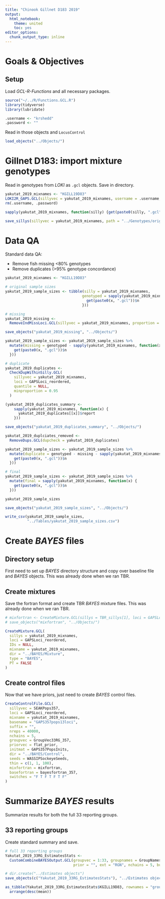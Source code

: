 ```yaml
---
title: "Chinook Gillnet D183 2019"
output:
  html_notebook:
    theme: united
    toc: yes
editor_options: 
  chunk_output_type: inline
---
```


# Goals & Objectives



## Setup

Load *GCL-R-Functions* and all necessary packages.
```r
source("~/../R/Functions.GCL.R")
library(tidyverse)
library(lubridate)

.username <- "krshedd"
.password <- ""
```

Read in those objects and `LocusControl`
```r
load_objects("../Objects/")
```

# Gillnet D183: import mixture genotypes

Read in genotypes from *LOKI* as `.gcl` objects. Save in directory.
```r
yakutat_2019_mixnames <- "KGILL19D83"
LOKI2R_GAPS.GCL(sillyvec = yakutat_2019_mixnames, username = .username, password = .password)
rm(.username, .password)

sapply(yakutat_2019_mixnames, function(silly) {get(paste0(silly, ".gcl"))$n} )

save_sillys(sillyvec = yakutat_2019_mixnames, path = "../Genotypes/original")
```

# Data QA

Standard data QA:

  * Remove fish missing <80% genotypes
  * Remove duplicates (>95% genotype concordance)

```r
yakutat_2019_mixnames <- "KGILL19D83"

# original sample sizes
yakutat_2019_sample_sizes <- tibble(silly = yakutat_2019_mixnames,
                                   genotyped = sapply(yakutat_2019_mixnames, function(x) {
                                     get(paste0(x, ".gcl"))$n
                                   }))

# missing
yakutat_2019_missing <-
  RemoveIndMissLoci.GCL(sillyvec = yakutat_2019_mixnames, proportion = 0.8)

save_objects("yakutat_2019_missing", "../Objects/")

yakutat_2019_sample_sizes <- yakutat_2019_sample_sizes %>%
  mutate(missing = genotyped - sapply(yakutat_2019_mixnames, function(x) {
    get(paste0(x, ".gcl"))$n
  }))

# duplicate
yakutat_2019_duplicates <-
  CheckDupWithinSilly.GCL(
    sillyvec = yakutat_2019_mixnames,
    loci = GAPSLoci_reordered,
    quantile = NULL,
    minproportion = 0.95
  )

(yakutat_2019_duplicates_summary <-
    sapply(yakutat_2019_mixnames, function(x) {
      yakutat_2019_duplicates[[x]]$report
    }))

save_objects("yakutat_2019_duplicates_summary", "../Objects/")

yakutat_2019_duplciates_removed <-
  RemoveDups.GCL(dupcheck = yakutat_2019_duplicates)

yakutat_2019_sample_sizes <- yakutat_2019_sample_sizes %>%
  mutate(duplicate = genotyped - missing - sapply(yakutat_2019_mixnames, function(x) {
    get(paste0(x, ".gcl"))$n
  }))

# final
yakutat_2019_sample_sizes <- yakutat_2019_sample_sizes %>%
  mutate(final = sapply(yakutat_2019_mixnames, function(x) {
    get(paste0(x, ".gcl"))$n
  }))

yakutat_2019_sample_sizes

save_objects("yakutat_2019_sample_sizes", "../Objects/")

write_csv(yakutat_2019_sample_sizes,
          "../Tables/yakutat_2019_sample_sizes.csv")
```

# Create *BAYES* files

## Directory setup

First need to set up *BAYES* directory structure and copy over baseline file and *BAYES* objects. This was already done when we ran TBR.


## Create mixtures

Save the fortran format and create TBR *BAYES* mixture files. This was already done when we ran TBR.
```r
# mixfortran <- CreateMixture.GCL(sillys = TBR_sillys[1], loci = GAPSLoci_reordered, IDs = NULL, mixname = TBR_mixnames[TBR_sillys[1]], dir = "../BAYES/Mixture", type = "BAYES", PT = FALSE)
# save_objects("mixfortran", "../Objects/")

CreateMixture.GCL(
  sillys = yakutat_2019_mixnames,
  loci = GAPSLoci_reordered,
  IDs = NULL,
  mixname = yakutat_2019_mixnames,
  dir = "../BAYES/Mixture",
  type = "BAYES",
  PT = FALSE
)
```

## Create control files

Now that we have priors, just need to create *BAYES* control files.
```r
CreateControlFile.GCL(
  sillyvec = SEAKPops357,
  loci = GAPSLoci_reordered,
  mixname = yakutat_2019_mixnames,
  basename = "GAPS357pops13loci",
  suffix = "",
  nreps = 40000,
  nchains = 5,
  groupvec = GroupVec33RG_357,
  priorvec = flat_prior,
  initmat = GAPS357PopsInits,
  dir = "../BAYES/Control",
  seeds = WASSIPSockeyeSeeds,
  thin = c(1, 1, 100),
  mixfortran = mixfortran,
  basefortran = bayesfortran_357,
  switches = "F T F T F T F"
)
```

# Summarize *BAYES* results

Summarize results for both the full 33 reporting groups.

## 33 reporting groups

Create standard summary and save.
```r
# full 33 reporting groups
Yakutat_2019_33RG_EstimatesStats <- 
  CustomCombineBAYESOutput.GCL(groupvec = 1:33, groupnames = GroupNames33, maindir = "../BAYES/Output", mixvec = yakutat_2019_mixnames,
                               prior = "", ext = "RGN", nchains = 5, burn = 0.5, alpha = 0.1, PosteriorOutput = FALSE)

# dir.create("../Estimates objects")
save_objects(c("Yakutat_2019_33RG_EstimatesStats"), "../Estimates objects")
```

```r
as_tibble(Yakutat_2019_33RG_EstimatesStats$KGILL19D83, rownames = "groups") %>% 
  arrange(desc(mean))
```

